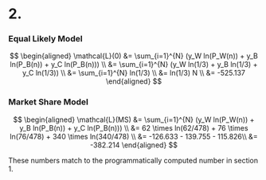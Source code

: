 # 2.

### Equal Likely Model

$$
\begin{aligned}
  \mathcal{L}(0) &= \sum_{i=1}^{N} (y_W ln(P_W(n)) + y_B ln(P_B(n)) + y_C ln(P_B(n))) \\
  &= \sum_{i=1}^{N} (y_W ln(1/3) + y_B ln(1/3) + y_C ln(1/3)) \\
  &= \sum_{i=1}^{N} ln(1/3) \\
  &= ln(1/3) N \\
  &= -525.137
\end{aligned}
$$

### Market Share Model

$$
\begin{aligned}
  \mathcal{L}(MS) &= \sum_{i=1}^{N} (y_W ln(P_W(n)) + y_B ln(P_B(n)) + y_C ln(P_B(n))) \\
  &= 62 \times ln(62/478) + 76 \times ln(76/478) + 340 \times ln(340/478) \\
  &= -126.633 - 139.755 - 115.826\\
  &= -382.214
\end{aligned}
$$

These numbers match to the programmatically computed number in section 1.
